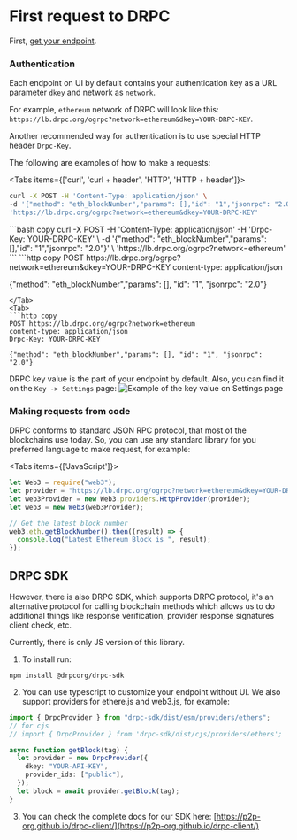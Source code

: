 
<Head>
  <title>Getting Started with dRPC: Making the First Request</title>
  <meta
    name="description"
    content="Discover the steps to make your first request to dRPC. Learn about authentication methods, example cURL requests, and how to use standard libraries."
  />
</Head>

# First request to DRPC

First, [get your endpoint](./createaccount.mdx).

### Authentication

Each endpoint on UI by default contains your authentication key as a URL parameter `dkey` and network as `network`.

For example, `ethereum` network of DRPC will look like this:
`https://lb.drpc.org/ogrpc?network=ethereum&dkey=YOUR-DRPC-KEY`.

Another recommended way for authentication is to use special HTTP header `Drpc-Key`.

The following are examples of how to make a requests:

<Tabs items={['curl', 'curl + header', 'HTTP', 'HTTP + header']}>
<Tab>
```bash copy
curl -X POST -H 'Content-Type: application/json' \
-d '{"method": "eth_blockNumber","params": [],"id": "1","jsonrpc": "2.0"}' \
'https://lb.drpc.org/ogrpc?network=ethereum&dkey=YOUR-DRPC-KEY'
```
</Tab>
<Tab>
```bash copy
curl -X POST -H 'Content-Type: application/json' -H 'Drpc-Key: YOUR-DRPC-KEY' \
-d '{"method": "eth_blockNumber","params": [],"id": "1","jsonrpc": "2.0"}' \
'https://lb.drpc.org/ogrpc?network=ethereum'
```
</Tab>

<Tab>
```http copy
POST https://lb.drpc.org/ogrpc?network=ethereum&dkey=YOUR-DRPC-KEY
content-type: application/json

{"method": "eth_blockNumber","params": [], "id": "1", "jsonrpc": "2.0"}

````
</Tab>
<Tab>
```http copy
POST https://lb.drpc.org/ogrpc?network=ethereum
content-type: application/json
Drpc-Key: YOUR-DRPC-KEY

{"method": "eth_blockNumber","params": [], "id": "1", "jsonrpc": "2.0"}

````

</Tab>

</Tabs>

DRPC key value is the part of your endpoint by default. Also, you can find it on the `Key -> Settings` page:
![Example of the key value on Settings page](./key-settings.png)

### Making requests from code

DRPC conforms to standard JSON RPC protocol, that most of the blockchains use today.
So, you can use any standard library for you preferred language to make request, for example:

<Tabs items={['JavaScript']}>
<Tab>

```js copy
let Web3 = require("web3");
let provider = "https://lb.drpc.org/ogrpc?network=ethereum&dkey=YOUR-DRPC-KEY";
let web3Provider = new Web3.providers.HttpProvider(provider);
let web3 = new Web3(web3Provider);

// Get the latest block number
web3.eth.getBlockNumber().then((result) => {
  console.log("Latest Ethereum Block is ", result);
});
```

</Tab>
</Tabs>

## DRPC SDK

However, there is also DRPC SDK, which supports DRPC protocol, it's an alternative protocol
for calling blockchain methods which allows us to do additional things like response verification,
provider response signatures client check, etc.

Currently, there is only JS version of this library.

1. To install run:

`npm install @drpcorg/drpc-sdk`

2. You can use typescript to customize your endpoint without UI.
   We also support providers for ethere.js and web3.js, for example:

```ts copy
import { DrpcProvider } from "drpc-sdk/dist/esm/providers/ethers";
// for cjs
// import { DrpcProvider } from 'drpc-sdk/dist/cjs/providers/ethers';

async function getBlock(tag) {
  let provider = new DrpcProvider({
    dkey: "YOUR-API-KEY",
    provider_ids: ["public"],
  });
  let block = await provider.getBlock(tag);
}
```

3. You can check the complete docs for our SDK here: [https://p2p-org.github.io/drpc-client/](https://p2p-org.github.io/drpc-client/)

